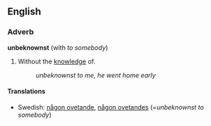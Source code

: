 ==English==
===Adverb===
'''unbeknownst''' (with ''to somebody'')

#Without the [[knowledge]] of. 
#:''unbeknownst to me, he went home early''

====Translations====
*Swedish: [[någon ovetande]], [[någon ovetandes]] (=''unbeknownst to somebody'')